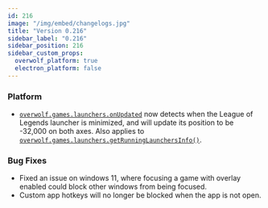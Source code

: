 ```yaml
---
id: 216
image: "/img/embed/changelogs.jpg"
title: "Version 0.216"
sidebar_label: "0.216"
sidebar_position: 216
sidebar_custom_props:
  overwolf_platform: true
  electron_platform: false
---
```


### Platform
- [`overwolf.games.launchers.onUpdated`](/api/games/launchers#onupdatedcallback) now detects when the League of Legends launcher is minimized,
and will update its position to be -32,000 on both axes. Also applies to [`overwolf.games.launchers.getRunningLaunchersInfo()`](/api/games/launchers#getrunninglaunchersinfocallback).

### Bug Fixes
- Fixed an issue on windows 11, where focusing a game with overlay enabled could block other windows from being focused.
- Custom app hotkeys will no longer be blocked when the app is not open.